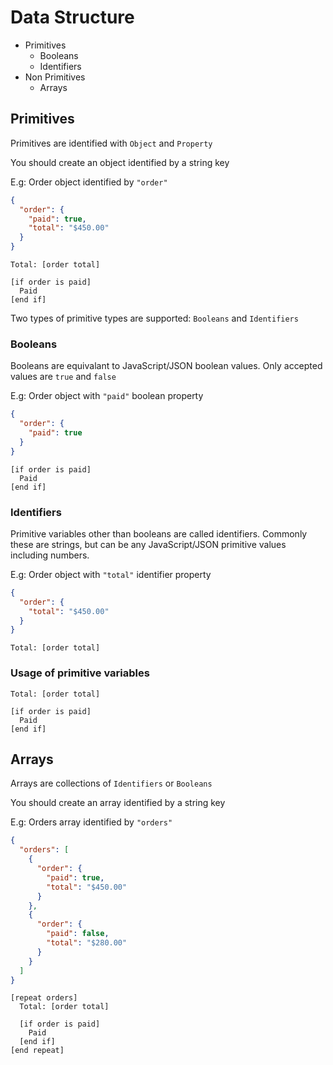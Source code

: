 # Data Structure

<!-- In `Rockplate` 3 types of data are supported -->

- Primitives
  - Booleans
  - Identifiers
- Non Primitives
  - Arrays

## Primitives

Primitives are identified with `Object` and `Property`

You should create an object identified by a string key

E.g: Order object identified by `"order"`

```json
{
  "order": {
    "paid": true,
    "total": "$450.00"
  }
}
```

```rockplate
Total: [order total]

[if order is paid]
  Paid
[end if]
```

Two types of primitive types are supported: `Booleans` and `Identifiers`

### Booleans

Booleans are equivalant to JavaScript/JSON boolean values. Only accepted values are `true` and `false`

E.g: Order object with `"paid"` boolean property

```json
{
  "order": {
    "paid": true
  }
}
```

```rockplate
[if order is paid]
  Paid
[end if]
```

### Identifiers

Primitive variables other than booleans are called identifiers. Commonly these are strings, but can be any JavaScript/JSON primitive values including numbers.

E.g: Order object with `"total"` identifier property

```json
{
  "order": {
    "total": "$450.00"
  }
}
```

```rockplate
Total: [order total]
```

### Usage of primitive variables

```rockplate
Total: [order total]

[if order is paid]
  Paid
[end if]
```

## Arrays

Arrays are collections of `Identifiers` or `Booleans`

You should create an array identified by a string key

E.g: Orders array identified by `"orders"`

```json
{
  "orders": [
    {
      "order": {
        "paid": true,
        "total": "$450.00"
      }
    },
    {
      "order": {
        "paid": false,
        "total": "$280.00"
      }
    }
  ]
}
```

```rockplate
[repeat orders]
  Total: [order total]

  [if order is paid]
    Paid
  [end if]
[end repeat]
```
